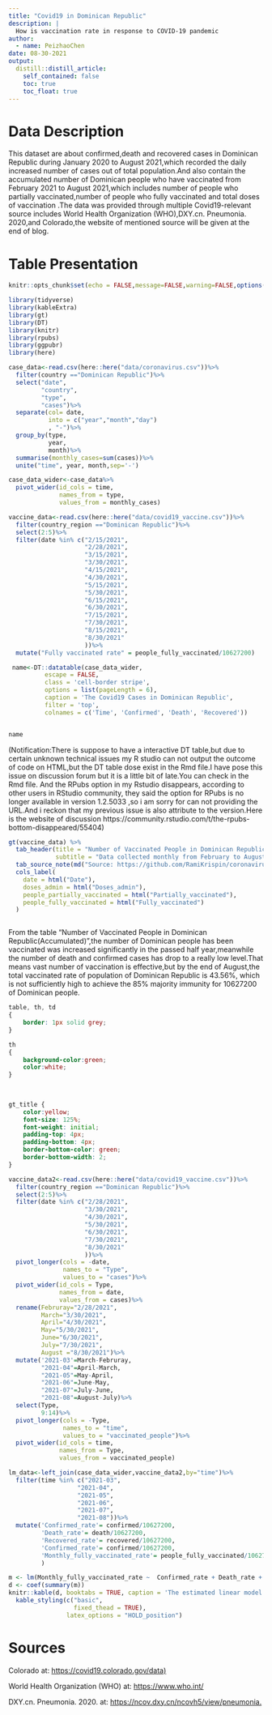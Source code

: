 ```yaml
---
title: "Covid19 in Dominican Republic"
description: |
  How is vaccination rate in response to COVID-19 pandemic
author:
  - name: PeizhaoChen
date: 08-30-2021
output:
  distill::distill_article:
    self_contained: false
    toc: true
    toc_float: true
---
```


# Data Description

This dataset are about confirmed,death and recovered cases in Dominican Republic during January 2020 to August 2021,which recorded the daily increased number of cases out of total population.And also contain the accumulated number of Dominican people who have vaccinated from February 2021 to  August 2021,which includes number of people who partially vaccinated,number of people who fully vaccinated and total doses of vaccination .The data was provided through multiple Covid19-relevant source includes World Health Organization (WHO),DXY.cn. Pneumonia. 2020,and Colorado,the website of mentioned source will be given at the end of blog.

# Table Presentation
```r

knitr::opts_chunk$set(echo = FALSE,message=FALSE,warning=FALSE,options(scipen=200))

library(tidyverse)
library(kableExtra)
library(gt)
library(DT)
library(knitr)
library(rpubs)
library(ggpubr)
library(here)
```


```r
case_data<-read.csv(here::here("data/coronavirus.csv"))%>%
  filter(country =="Dominican Republic")%>%
  select("date",
         "country",
         "type",
         "cases")%>%
  separate(col= date,
           into = c("year","month","day")
           , "-")%>%
  group_by(type,
           year,
           month)%>%
  summarise(monthly_cases=sum(cases))%>%
  unite("time", year, month,sep='-')

case_data_wider<-case_data%>%
  pivot_wider(id_cols = time,
              names_from = type,
              values_from = monthly_cases)
```


```r

vaccine_data<-read.csv(here::here("data/covid19_vaccine.csv"))%>%
  filter(country_region =="Dominican Republic")%>%
  select(2:5)%>%
  filter(date %in% c("2/15/2021",
                     "2/28/2021",
                     "3/15/2021",
                     "3/30/2021",
                     "4/15/2021",
                     "4/30/2021",
                     "5/15/2021",
                     "5/30/2021",
                     "6/15/2021",
                     "6/30/2021",
                     "7/15/2021",
                     "7/30/2021",
                     "8/15/2021",
                     "8/30/2021"
                     ))%>%
  mutate("Fully vaccinated rate" = people_fully_vaccinated/10627200)

```

```r

 name<-DT::datatable(case_data_wider,
          escape = FALSE,
          class = 'cell-border stripe',
          options = list(pageLength = 6),
          caption = 'The Covid19 Cases in Dominican Republic',
          filter = 'top',
          colnames = c('Time', 'Confirmed', 'Death', 'Recovered'))


name

```
 
(Notification:There is suppose to have a interactive DT table,but due to certain unknown technical issues my R studio can not output the outcome of code on HTML,but the DT table dose exist in the Rmd file.I have pose this issue on discussion forum but it is a little bit of late.You can check in the Rmd file.
And the RPubs option in my Rstudio disappears, according to other users in RStudio community, they said the option for RPubs is no longer available in version 1.2.5033 ,so i am sorry for can not providing the URL.And i reckon that my previous issue is also attribute to the version.Here is the website of discussion https://community.rstudio.com/t/the-rpubs-bottom-disappeared/55404)

```r

gt(vaccine_data) %>% 
  tab_header(title = "Number of Vaccinated People in Dominican Republic(Accumulated)",
             subtitle = "Data collected monthly from February to August 2021") %>% 
  tab_source_note(md("Source: https://github.com/RamiKrispin/coronavirus")) %>% 
  cols_label(
    date = html("Date"),
    doses_admin = html("Doses_admin"),
    people_partially_vaccinated = html("Partially_vaccinated"),
    people_fully_vaccinated = html("Fully_vaccinated")
  )



```

From the table "Number of Vaccinated People in Dominican Republic(Accumulated)",the number of Dominican people has been vaccinated was increased significantly in the passed half year,meanwhile the number of death and confirmed cases has drop to a really low level.That means vast number of vaccination is effective,but by the end of August,the total vaccinated rate of population of Dominican Republic is 43.56%, which is not sufficiently high to achieve the 85% majority immunity for 10627200 of Dominican people.

```css

table, th, td
{
    border: 1px solid grey;
}

th
{
    background-color:green;
    color:white;
}

  
  
gt_title {
    color:yellow;
    font-size: 125%;
    font-weight: initial;
    padding-top: 4px;
    padding-bottom: 4px;
    border-bottom-color: green;
    border-bottom-width: 2;
} 
```


```r
vaccine_data2<-read.csv(here::here("data/covid19_vaccine.csv"))%>%
  filter(country_region =="Dominican Republic")%>%
  select(2:5)%>%
  filter(date %in% c("2/28/2021",
                     "3/30/2021",
                     "4/30/2021",
                     "5/30/2021",
                     "6/30/2021",
                     "7/30/2021",
                     "8/30/2021"
                     ))%>%
  pivot_longer(cols = -date,
               names_to = "Type",
               values_to = "cases")%>%
  pivot_wider(id_cols = Type,
              names_from = date,
              values_from = cases)%>%
  rename(Februray="2/28/2021",
         March="3/30/2021",
         April="4/30/2021",
         May="5/30/2021",
         June="6/30/2021",
         July="7/30/2021",
         August ="8/30/2021")%>%
  mutate('2021-03'=March-Februray,
         "2021-04"=April-March,
         "2021-05"=May-April,
         "2021-06"=June-May,
         "2021-07"=July-June,
         "2021-08"=August-July)%>%
  select(Type,
         9:14)%>%
  pivot_longer(cols = -Type,
               names_to = "time",
               values_to = "vaccinated_people")%>%
  pivot_wider(id_cols = time,
              names_from = Type,
              values_from = vaccinated_people)
```


```r
lm_data<-left_join(case_data_wider,vaccine_data2,by="time")%>%
  filter(time %in% c("2021-03",
                   "2021-04",
                   "2021-05",
                   "2021-06",
                   "2021-07",
                   "2021-08"))%>%
  mutate('Confirmed_rate'= confirmed/10627200,
         'Death_rate'= death/10627200,
         'Recovered_rate'= recovered/10627200,
         'Confirmed_rate'= confirmed/10627200,
         'Monthly_fully_vaccinated_rate'= people_fully_vaccinated/10627200,
         )

m <- lm(Monthly_fully_vaccinated_rate ~  Confirmed_rate + Death_rate + Recovered_rate, data = lm_data)
d <- coef(summary(m))
knitr::kable(d, booktabs = TRUE, caption = 'The estimated linear model for the vaccination rate')%>%
  kable_styling(c("basic",
                  fixed_thead = TRUE),
                latex_options = "HOLD_position")

```

# Sources

Colorado at: <https://covid19.colorado.gov/data)>

World Health Organization (WHO) at: <https://www.who.int/>

DXY.cn. Pneumonia. 2020. at: <https://ncov.dxy.cn/ncovh5/view/pneumonia.>




